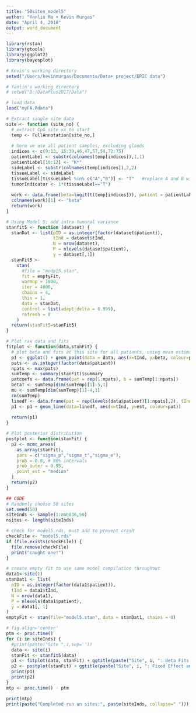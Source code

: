 ```yaml
---
title: "50sites_model5"
author: "Yanlin Ma + Kevin Murgas"
date: "April 4, 2018"
output: word_document
---
```


```r
library(rstan)
library(gtools)
library(ggplot2)
library(bayesplot)
```

```r
# Kevin's working directory
setwd("/Users/kevinmurgas/Documents/Data+ project/EPIC data")

# Yanlin's working directory
# setwd("D:/DataPlus2017/Data")

# load data
load("myFA.Rdata")

# Extract single site data
site <- function (site_no) {
  # extract CpG site xx to start
  temp <- FullAnnotation[site_no,]
  
  # here we use all patient samples, excluding glands
  indices <- c(9:13, 15:39,46,47,57,58,72:75)
  patientLabel <- substr(colnames(temp[indices]),1,1)
  patientLabel[10:12] <- "K*"
  sideLabel <- substr(colnames(temp[indices]),2,2)
  tissueLabel <- sideLabel
  tissueLabel[tissueLabel %in% c("A","B")] <- "T"   #replace A and B with T
  tumorIndicator <- 1*(tissueLabel=="T")
  
  work <- data.frame(beta=logit(t(temp[indices])), patient = patientLabel, tissue=tissueLabel, side=sideLabel, tInd=tumorIndicator)
  colnames(work)[1] <- "beta"
  return(work)
}

# Using Model 5: add intra-tumoral variance
stanfit5 <- function (dataset) {
  stanDat <- list(pID = as.integer(factor(dataset$patient)),
                  tInd = dataset$tInd,
                  N = nrow(dataset),
                  P = nlevels(dataset$patient),
                  y = dataset[,1])
  stanFit5 <-
    stan(
      #file = "model5.stan",
      fit = emptyFit,
      warmup = 1000,
      iter = 4000,
      chains = 4,
      thin = 1,
      data = stanDat,
      control = list(adapt_delta = 0.999),
      refresh = 0
    )
  return(stanFit5=stanFit5)
}

# Plot raw data and fits
fitplot <- function(data,stanFit) {
  # plot beta and fits at this site for all patients, using mean estimates for b coefficients
  p1 <- ggplot() + geom_point(data = data, aes(x=tInd, y=beta, colour=patient))
  pats <- as.integer(factor(data$patient))
  npats <- max(pats)
  sumTemp <- summary(stanFit)$summary
  patcoefs <- data.frame(pat = rep(1:npats), b = sumTemp[1:npats])
  betaT <- sumTemp[dim(sumTemp)[1]-5,1]
  mu <- sumTemp[dim(sumTemp)[1]-4,1]
  rm(sumTemp)
  linedf <- data.frame(pat = rep(levels(data$patient)[1:npats],2), tInd = c(rep(0,npats),rep(1,npats)), est = c(patcoefs$b+mu, (patcoefs$b+mu+betaT)))
  p1 <- p1 + geom_line(data=linedf, aes(x=tInd, y=est, colour=pat))
  
  return(p1)
}

# Plot posterior distribution
postplot <- function(stanFit) {
  p2 <- mcmc_areas(
    as.array(stanFit), 
    pars = c("sigma_p","sigma_t","sigma_e"),
    prob = 0.8, # 80% intervals
    prob_outer = 0.95, 
    point_est = "median"
  )
  return(p2)
}

## CODE
# Randomly choose 50 sites
set.seed(50)
siteInds <- sample(1:866836,50)
nsites <- length(siteInds)

# check for model5.rds, must add to prevent crash
checkFile <- "model5.rds"
if (file.exists(checkFile)) {
  file.remove(checkFile)
  print("caught one!") 
}

# create empty fit to use same model compilation throughout
data1<-site(1)
stanDat1 <- list(
  pID = as.integer(factor(data1$patient)),
  tInd = data1$tInd,
  N = nrow(data1),
  P = nlevels(data1$patient),
  y = data1[, 1]
)
emptyFit <- stan(file="model5.stan", data = stanDat1, chains = 0)

```

```r
# fig.align='center'
ptm <- proc.time()
for (i in siteInds) {
  #print(paste("Site ",i,sep=''))
  data <- site(i)
  stanFit <- stanfit5(data)
  p1 <- fitplot(data, stanFit) + ggtitle(paste("Site", i, ": Beta Fits by Patient"))
  p2 <- postplot(stanFit) + ggtitle(paste("Site", i, ": Fixed Effect and Sigma Posteriors"))
  print(p1)
  print(p2)
}
mtp <- proc.time() - ptm

```


```r

print(mtp)
print(paste("Completed run on sites:", paste(siteInds, collapse=" ")))

```